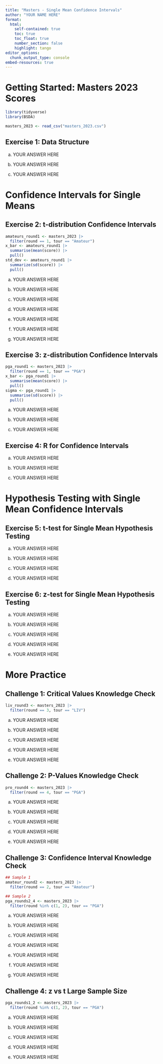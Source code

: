 ---
title: "Masters - Single Mean Confidence Intervals"
author: "YOUR NAME HERE"
format:
  html:
    self-contained: true
    toc: true
    toc_float: true
    number_section: false
    highlight: tango
editor_options:
  chunk_output_type: console
embed-resources: true
---

# Getting Started: Masters 2023 Scores
```{r, warning = FALSE, message = FALSE}
library(tidyverse)
library(BSDA)

masters_2023 <- read_csv("masters_2023.csv")
```

## Exercise 1: Data Structure

a.  YOUR ANSWER HERE

b.  YOUR ANSWER HERE

c.  YOUR ANSWER HERE

# Confidence Intervals for Single Means

## Exercise 2: t-distribution Confidence Intervals

```{r}
amateurs_round1 <- masters_2023 |> 
  filter(round == 1, tour == "Amateur")
x_bar <- amateurs_round1 |> 
  summarise(mean(score)) |> 
  pull()
std_dev <- amateurs_round1 |> 
  summarize(sd(score)) |> 
  pull()
```

a.  YOUR ANSWER HERE

b.  YOUR ANSWER HERE

c.  YOUR ANSWER HERE

d.  YOUR ANSWER HERE

e.  YOUR ANSWER HERE

f.  YOUR ANSWER HERE

g.  YOUR ANSWER HERE

## Exercise 3: z-distribution Confidence Intervals

```{r}
pga_round1 <- masters_2023 |> 
  filter(round == 1, tour == "PGA")
x_bar <- pga_round1 |> 
  summarise(mean(score)) |> 
  pull()
sigma <- pga_round1 |> 
  summarise(sd(score)) |> 
  pull()
```

a.  YOUR ANSWER HERE

b.  YOUR ANSWER HERE

c.  YOUR ANSWER HERE

## Exercise 4: R for Confidence Intervals

a.  YOUR ANSWER HERE

b.  YOUR ANSWER HERE

c.  YOUR ANSWER HERE

# Hypothesis Testing with Single Mean Confidence Intervals

## Exercise 5: t-test for Single Mean Hypothesis Testing

a.  YOUR ANSWER HERE

b.  YOUR ANSWER HERE

c.  YOUR ANSWER HERE

d.  YOUR ANSWER HERE

## Exercise 6: z-test for Single Mean Hypothesis Testing

a.  YOUR ANSWER HERE

b.  YOUR ANSWER HERE

c.  YOUR ANSWER HERE

d.  YOUR ANSWER HERE

e.  YOUR ANSWER HERE

# More Practice

## Challenge 1: Critical Values Knowledge Check

```{r}
liv_round3 <- masters_2023 |> 
  filter(round == 3, tour == "LIV")
```

a.  YOUR ANSWER HERE

b.  YOUR ANSWER HERE

c.  YOUR ANSWER HERE

d.  YOUR ANSWER HERE

e.  YOUR ANSWER HERE

## Challenge 2: P-Values Knowledge Check

```{r}
pro_round4 <- masters_2023 |> 
  filter(round == 4, tour == "PGA")
```

a.  YOUR ANSWER HERE

b.  YOUR ANSWER HERE

c.  YOUR ANSWER HERE

d.  YOUR ANSWER HERE

e.  YOUR ANSWER HERE

## Challenge 3: Confidence Interval Knowledge Check

```{r}
## Sample 1
amateur_round2 <- masters_2023 |> 
  filter(round == 2, tour == "Amateur")

## Sample 2
pga_rounds2_4 <- masters_2023 |> 
  filter(round %in% c(1, 2), tour == "PGA")
```

a.  YOUR ANSWER HERE

b.  YOUR ANSWER HERE

c.  YOUR ANSWER HERE

d.  YOUR ANSWER HERE

e.  YOUR ANSWER HERE

f.  YOUR ANSWER HERE

g.  YOUR ANSWER HERE

## Challenge 4: z vs t Large Sample Size

```{r}
pga_rounds1_2 <- masters_2023 |> 
  filter(round %in% c(1, 2), tour == "PGA")
```

a.  YOUR ANSWER HERE

b.  YOUR ANSWER HERE

c.  YOUR ANSWER HERE

d.  YOUR ANSWER HERE

e.  YOUR ANSWER HERE
